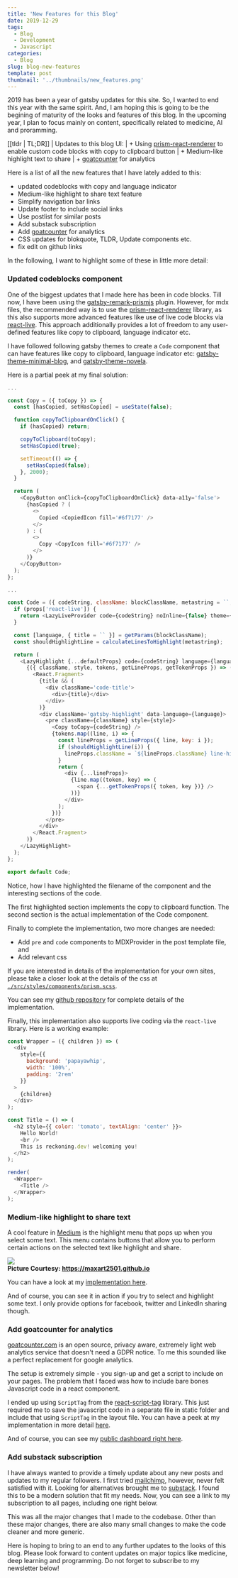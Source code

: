 ```yaml
---
title: 'New Features for this Blog'
date: 2019-12-29
tags:
  - Blog
  - Development
  - Javascript
categories:
  - Blog
slug: blog-new-features
template: post
thumbnail: '../thumbnails/new_features.png'
---
```


2019 has been a year of gatsby updates for this site. So, I wanted to end this year with the same
spirit. And, I am hoping this is going to be the begining of maturity of the looks and features of this
blog. In the upcoming year, I plan to focus mainly on content, specifically related to medicine, AI
and proramming.

[[tldr | TL;DR]]
| Updates to this blog UI:
| + Using [prism-react-renderer](https://github.com/FormidableLabs/prism-react-renderer) to enable custom code blocks with copy to clipboard button
| + Medium-like highlight text to share
| + [goatcounter](https://www.goatcounter.com/) for analytics

Here is a list of all the new features that I have lately added to this:

- updated codeblocks with copy and language indicator
- Medium-like highlight to share text feature
- Simplify navigation bar links
- Update footer to include social links
- Use postlist for similar posts
- Add substack subscription
- Add [goatcounter](https://www.goatcounter.com/) for analytics
- CSS updates for blokquote, TLDR, Update components etc.
- fix edit on github links

In the following, I want to highlight some of these in little more detail:

### Updated codeblocks component

One of the biggest updates that I made here has been in code blocks. Till now, I have been using
the [gatsby-remark-prismjs](https://github.com/gatsbyjs/gatsby/tree/master/packages/gatsby-remark-prismjs)
plugin. However, for mdx files, the recommended way is to use the
[prism-react-renderer](https://github.com/FormidableLabs/prism-react-renderer) library, as this
also supports more advanced features like use of live code blocks via
[react-live](https://github.com/FormidableLabs/react-live). This approach additionally provides a
lot of freedom to any user-defined features like copy to clipboard, language indicator etc.

I have followed following gatsby themes to create a `Code` component that can have features like
copy to clipboard, language indicator etc:
[gatsby-theme-minimal-blog](https://www.gatsbyjs.org/packages/@lekoarts/gatsby-theme-minimal-blog/),
and [gatsby-theme-novela](https://github.com/narative/gatsby-theme-novela).

Here is a partial peek at my final solution:

```js:title=./src/components/Code.js {17-30,42-72}
...

const Copy = ({ toCopy }) => {
  const [hasCopied, setHasCopied] = useState(false);

  function copyToClipboardOnClick() {
    if (hasCopied) return;

    copyToClipboard(toCopy);
    setHasCopied(true);

    setTimeout(() => {
      setHasCopied(false);
    }, 2000);
  }

  return (
    <CopyButton onClick={copyToClipboardOnClick} data-a11y='false'>
      {hasCopied ? (
        <>
          Copied <CopiedIcon fill='#6f7177' />
        </>
      ) : (
        <>
          Copy <CopyIcon fill='#6f7177' />
        </>
      )}
    </CopyButton>
  );
};

...

const Code = ({ codeString, className: blockClassName, metastring = ``, ...props }) => {
  if (props['react-live']) {
    return <LazyLiveProvider code={codeString} noInline={false} theme={theme} />;
  }

  const [language, { title = `` }] = getParams(blockClassName);
  const shouldHighlightLine = calculateLinesToHighlight(metastring);

  return (
    <LazyHighlight {...defaultProps} code={codeString} language={language} theme={theme}>
      {({ className, style, tokens, getLineProps, getTokenProps }) => (
        <React.Fragment>
          {title && (
            <div className='code-title'>
              <div>{title}</div>
            </div>
          )}
          <div className='gatsby-highlight' data-language={language}>
            <pre className={className} style={style}>
              <Copy toCopy={codeString} />
              {tokens.map((line, i) => {
                const lineProps = getLineProps({ line, key: i });
                if (shouldHighlightLine(i)) {
                  lineProps.className = `${lineProps.className} line-highlight`;
                }
                return (
                  <div {...lineProps}>
                    {line.map((token, key) => (
                      <span {...getTokenProps({ token, key })} />
                    ))}
                  </div>
                );
              })}
            </pre>
          </div>
        </React.Fragment>
      )}
    </LazyHighlight>
  );
};

export default Code;
```

Notice, how I have highlighted the filename of the component and the interesting sections of the
code.

The first highlighted section implements the copy to clipboard function. The second section is the
actual implementation of the Code component.

Finally to complete the implementation, two more changes are needed:

- Add `pre` and `code` components to MDXProvider in the post template file, and
- Add relevant css

If you are interested in details of the implementation for your own sites, please take a closer
look at the details of the css at [`./src/styles/components/prism.scss`](https://github.com/sadanand-singh/reckoning.dev/blob/master/src/styles/components/prism.scss).

You can see my [github repository](https://github.com/sadanand-singh/reckoning.dev) for complete
details of the implementation.

Finally, this implementation also supports live coding via the `react-live` library. Here is a
working example:

```js react-live
const Wrapper = ({ children }) => (
  <div
    style={{
      background: 'papayawhip',
      width: '100%',
      padding: '2rem'
    }}
  >
    {children}
  </div>
);

const Title = () => (
  <h2 style={{ color: 'tomato', textAlign: 'center' }}>
    Hello World!
    <br />
    This is reckoning.dev! welcoming you!
  </h2>
);

render(
  <Wrapper>
    <Title />
  </Wrapper>
);
```

### Medium-like highlight to share text

A cool feature in [Medium](https://medium.com/) is the highlight menu that pops up when you select some
text. This menu contains buttons that allow you to perform certain actions on the selected text
like highlight and share.

<div class='Image__Medium'>
  <img src='https://res.cloudinary.com/sadanandsingh/image/upload/v1579064368/medium-share_ancyk2.gif' />
  <figcaption>
    <strong>
      Picture Courtesy:
      <a href='https://maxart2501.github.io/share-this/' target='_blank'>
        https://maxart2501.github.io
      </a>
    </strong>
  </figcaption>
</div>

You can have a look at my [implementation here](https://github.com/sadanand-singh/reckoning.dev/blob/master/src/components/HighlightShare/HighlightShare.js).

And of course, you can see it in action if you try to select and highlight some text. I only
provide options for facebook, twitter and LinkedIn sharing though.

### Add goatcounter for analytics

[goatcounter.com](https://www.goatcounter.com/) is an open source, privacy aware, extremely light
web analytics service that doesn't need a GDPR notice. To me this sounded like a perfect replacement
for google analytics.

The setup is extremely simple - you sign-up and get a script to include on your pages. The problem
that I faced was how to include bare bones Javascript code in a react component.

I ended up using `ScriptTag` from the [react-script-tag](https://www.npmjs.com/package/react-script-tag)
library. This just required me to save the javascript code in a separate file in static folder
and include that using `ScriptTag` in the layout file. You can have a peek at my implementation in
more detail [here](https://github.com/sadanand-singh/reckoning.dev/blob/master/src/layout/index.js).

And of course, you can see my [public dashboard right here](https://reckoningdev.goatcounter.com/).

### Add substack subscription

I have always wanted to provide a timely update about any new posts and updates to my regular
followers. I first tried [mailchimp](https://mailchimp.com/), however, never felt satisfied with it.
Looking for alternatives brought me to [substack](https://substack.com/). I found this to be
a modern solution that fit my needs. Now, you can see a link to my subscription to all pages,
including one right below.

This was all the major changes that I made to the codebase. Other than these major changes, there
are also many small changes to make the code cleaner and more generic.

Here is hoping to bring to an end to any further updates to the looks of this blog. Please look
forward to content updates on major topics like medicine, deep learning and programming. Do not
forget to subscribe to my newsletter below!

